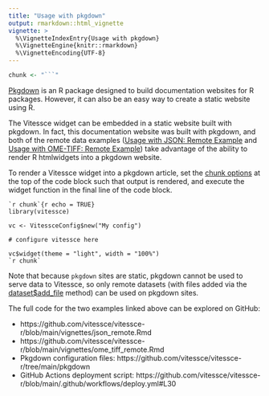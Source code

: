 ```yaml
---
title: "Usage with pkgdown"
output: rmarkdown::html_vignette
vignette: >
  %\VignetteIndexEntry{Usage with pkgdown}
  %\VignetteEngine{knitr::rmarkdown}
  %\VignetteEncoding{UTF-8}
---
```


```r
chunk <- "```"
```

[Pkgdown](https://pkgdown.r-lib.org/) is an R package designed to build documentation websites for R packages.
However, it can also be an easy way to create a static website using R.

The Vitessce widget can be embedded in a static website built with pkgdown. In fact, this documentation website was built with pkgdown, and both of the remote data examples ([Usage with JSON: Remote Example](./json_remote.html) and [Usage with OME-TIFF: Remote Example](./ome_tiff_remote.html)) take advantage of the ability to render R htmlwidgets into a pkgdown website.

To render a Vitessce widget into a pkgdown article, set the [chunk options](https://r4ds.had.co.nz/r-markdown.html#chunk-options) at the top of the code block such that output is rendered, and execute the widget function in the final line of the code block.

    `r chunk`{r echo = TRUE}
    library(vitessce)
    
    vc <- VitessceConfig$new("My config")
    
    # configure vitessce here
    
    vc$widget(theme = "light", width = "100%")
    `r chunk`

Note that because `pkgdown` sites are static, pkgdown cannot be used to serve data to Vitessce, so only remote datasets (with files added via the [dataset$add_file](../reference/VitessceConfigDataset.html#method-add_file) method) can be used on pkgdown sites.

The full code for the two examples linked above can be explored on GitHub:

* https://github.com/vitessce/vitessce-r/blob/main/vignettes/json_remote.Rmd
* https://github.com/vitessce/vitessce-r/blob/main/vignettes/ome_tiff_remote.Rmd
* Pkgdown configuration files: https://github.com/vitessce/vitessce-r/tree/main/pkgdown
* GitHub Actions deployment script: https://github.com/vitessce/vitessce-r/blob/main/.github/workflows/deploy.yml#L30

